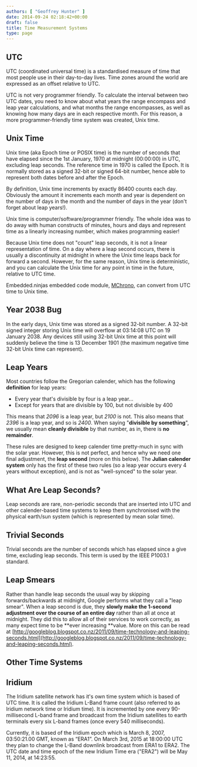 ```yaml
---
authors: [ "Geoffrey Hunter" ]
date: 2014-09-24 02:18:42+00:00
draft: false
title: Time Measurement Systems
type: page
---
```



## UTC

UTC (coordinated universal time) is a standardised measure of time that most people use in their day-to-day lives. Time zones around the world are expressed as an offset relative to UTC.

UTC is not very programmer friendly. To calculate the interval between two UTC dates, you need to know about what years the range encompass and leap year calculations, and what months the range encompasses, as well as knowing how many days are in each respective month. For this reason, a more programmer-friendly time system was created, Unix time.

## Unix Time

Unix time (aka Epoch time or POSIX time) is the number of seconds that have elapsed since the 1st January, 1970 at midnight (00:00:00) in UTC, excluding leap seconds. The reference time in 1970 is called the Epoch. It is normally stored as a signed 32-bit  or signed 64-bit number, hence able to represent both dates before and after the Epoch.

By definition, Unix time increments by exactly 86400 counts each day. Obviously the amount it increments each month and year is dependent on the number of days in the month and the number of days in the year (don't forget about leap years!).

Unix time is computer/software/programmer friendly. The whole idea was to do away with human constructs of minutes, hours and days and represent time as a linearly increasing number, which makes programming easier!

Because Unix time does not "count" leap seconds, it is not a linear representation of time. On a day where a leap second occurs, there is usually a discontinuity at midnight in where the Unix time leaps back for forward a second. However, for the same reason, Unix time is deterministic, and you can calculate the Unix time for any point in time in the future, relative to UTC time.

Embedded.ninjas embedded code module, [MChrono](https://github.com/gbmhunter/MChrono), can convert from UTC time to Unix time.

## Year 2038 Bug

In the early days, Unix time was stored as a signed 32-bit number. A 32-bit signed integer storing Unix time will overflow at 03:14:08 UTC on 19 January 2038. Any devices still using 32-bit Unix time at this point will suddenly believe the time is 13 December 1901 (the maximum negative time 32-bit Unix time can represent).

## Leap Years

Most countries follow the Gregorian calender, which has the following **definition** for leap years:

* Every year that's divisible by four is a leap year...
* Except for years that are divisible by 100, but not divisible by 400

This means that _2096_ is a leap year, but _2100_ is not. This also means that _2396_ is a leap year, and so is _2400_. When saying "**divisible by something**", we usually mean **cleanly divisible** by that number, as in, there is **no remainder**. 

These rules are designed to keep calender time pretty-much in sync with the solar year. However, this is not perfect, and hence why we need one final adjustment, the **leap second** (more on this below). The **Julian calender system** only has the first of these two rules (so a leap year occurs every 4 years without exception), and is not as "well-synced" to the solar year.

## What Are Leap Seconds?

Leap seconds are rare, non-periodic seconds that are inserted into UTC and other calender-based time systems to keep them synchronised with the physical earth/sun system (which is represented by mean solar time).

## Trivial Seconds

Trivial seconds are the number of seconds which has elapsed since a give time, excluding leap seconds. This term is used by the IEEE P1003.1 standard.

## Leap Smears

Rather than handle leap seconds the usual way by skipping forwards/backwards at midnight, Google performs what they call a "leap smear". When a leap second is due, they **slowly make the 1-second adjustment over the course of an entire day** rather than all at once at midnight. They did this to allow all of their services to work correctly, as many expect time to be **ever increasing **value. More on this can be read at [http://googleblog.blogspot.co.nz/2011/09/time-technology-and-leaping-seconds.html](http://googleblog.blogspot.co.nz/2011/09/time-technology-and-leaping-seconds.html).

## Other Time Systems

## Iridium

The Iridium satellite network has it's own time system which is based of UTC time. It is called the Iridium L-Band frame count (also referred to as Iridium network time or Iridium time). It is incremented by one every 90-millisecond L-band frame and broadcast from the Iridium satellites to earth terminals every six L-band frames (once every 540 milliseconds). 

Currently, it is based of the Iridium epoch which is March 8, 2007, 03:50:21.00 GMT, known as “ERA1”. On March 3rd, 2015 at 18:00:00 UTC they plan to change the L-Band downlink broadcast from ERA1 to ERA2. The UTC date and time epoch of the new Iridium Time era ("ERA2") will be May 11, 2014, at 14:23:55.
